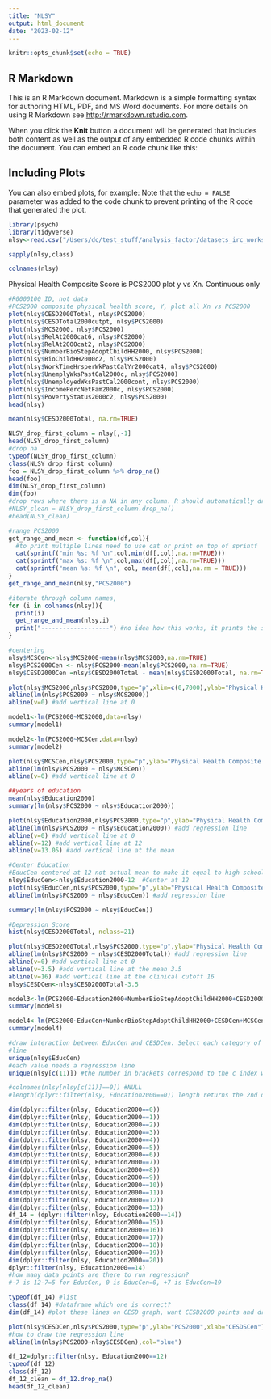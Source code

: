 ```yaml
---
title: "NLSY"
output: html_document
date: "2023-02-12"
---
```


```r
knitr::opts_chunk$set(echo = TRUE)
```


## R Markdown

This is an R Markdown document. Markdown is a simple formatting syntax for authoring HTML, PDF, and MS Word documents. For more details on using R Markdown see <http://rmarkdown.rstudio.com>.

When you click the **Knit** button a document will be generated that includes both content as well as the output of any embedded R code chunks within the document. You can embed an R code chunk like this:


## Including Plots

You can also embed plots, for example:
Note that the `echo = FALSE` parameter was added to the code chunk to prevent printing of the R code that generated the plot.
```r
library(psych)
library(tidyverse)
nlsy<-read.csv("/Users/dc/test_stuff/analysis_factor/datasets_irc_workshop/NLSY.csv")
```


```r
sapply(nlsy,class)
```

```r
colnames(nlsy)
```
Physical Health Composite Score  is PCS2000
plot y vs Xn. Continuous only
```r
#R0000100 ID, not data
#PCS2000 composite physical health score, Y, plot all Xn vs PCS2000
plot(nlsy$CESD2000Total, nlsy$PCS2000)
plot(nlsy$CESDTotal2000cutpt, nlsy$PCS2000)
plot(nlsy$MCS2000, nlsy$PCS2000)
plot(nlsy$RelAt2000cat6, nlsy$PCS2000)
plot(nlsy$RelAt2000cat2, nlsy$PCS2000)
plot(nlsy$NumberBioStepAdoptChildHH2000, nlsy$PCS2000)
plot(nlsy$BioChildHH2000c2, nlsy$PCS2000)
plot(nlsy$WorkTimeHrsperWkPastCalYr2000cat4, nlsy$PCS2000)
plot(nlsy$UnemplyWksPastCal2000c, nlsy$PCS2000)
plot(nlsy$UnemployedWksPastCal2000cont, nlsy$PCS2000)
plot(nlsy$IncomePercNetFam2000c, nlsy$PCS2000)
plot(nlsy$PovertyStatus2000c2, nlsy$PCS2000)
head(nlsy)
```
```r
mean(nlsy$CESD2000Total, na.rm=TRUE)
```
```r
NLSY_drop_first_column = nlsy[,-1]
head(NLSY_drop_first_column)
#drop na
typeof(NLSY_drop_first_column)
class(NLSY_drop_first_column)
foo = NLSY_drop_first_column %>% drop_na()
head(foo)
dim(NLSY_drop_first_column)
dim(foo)
#drop rows where there is a NA in any column. R should automatically drop these when doing regression? 
#NLSY_clean = NLSY_drop_first_column.drop_na()
#head(NLSY_clean)
```


```r
#range PCS2000
get_range_and_mean <- function(df,col){
  #to print multiple lines need to use cat or print on top of sprintf
  cat(sprintf("min %s: %f \n",col,min(df[,col],na.rm=TRUE)))
  cat(sprintf("max %s: %f \n",col,max(df[,col],na.rm=TRUE)))
  cat(sprintf("mean %s: %f \n", col, mean(df[,col],na.rm = TRUE)))
}
get_range_and_mean(nlsy,"PCS2000")

#iterate through column names, 
for (i in colnames(nlsy)){
  print(i)
  get_range_and_mean(nlsy,i)
  print("-------------------") #no idea how this works, it prints the string with quotes!!
}

#centering 
nlsy$MCSCen<-nlsy$MCS2000-mean(nlsy$MCS2000,na.rm=TRUE)
nlsy$PCS2000Cen <- nlsy$PCS2000-mean(nlsy$PCS2000,na.rm=TRUE)
nlsy$CESD2000Cen =nlsy$CESD2000Total - mean(nlsy$CESD2000Total, na.rm=TRUE) #3.5 mean depression score, above 16 is clinically depressed

```



```r
plot(nlsy$MCS2000,nlsy$PCS2000,type="p",xlim=c(0,7000),ylab="Physical Health Composite Score",xlab="Mental Health Composite Score NonCentered)") 
abline(lm(nlsy$PCS2000 ~ nlsy$MCS2000))
abline(v=0) #add vertical line at 0
```
```r
model1<-lm(PCS2000~MCS2000,data=nlsy)
summary(model1)
```

```r
model2<-lm(PCS2000~MCSCen,data=nlsy)
summary(model2)
```

```r
plot(nlsy$MCSCen,nlsy$PCS2000,type="p",ylab="Physical Health Composite Score",xlab="Mental Health Composite Score Centered") 
abline(lm(nlsy$PCS2000 ~ nlsy$MCSCen))
abline(v=0) #add vertical line at 0
```
```r
##years of education 
mean(nlsy$Education2000) 
summary(lm(nlsy$PCS2000 ~ nlsy$Education2000))
```
```r
plot(nlsy$Education2000,nlsy$PCS2000,type="p",ylab="Physical Health Composite Score",xlab="Years of Education")
abline(lm(nlsy$PCS2000 ~ nlsy$Education2000)) #add regression line
abline(v=0) #add vertical line at 0
abline(v=12) #add vertical line at 12
abline(v=13.05) #add vertical line at the mean

```


```r
#Center Education
#EducCen centered at 12 not actual mean to make it equal to high school graduate
nlsy$EducCen<-nlsy$Education2000-12  #Center at 12
plot(nlsy$EducCen,nlsy$PCS2000,type="p",ylab="Physical Health Composite Score",xlab="Years of Education")
abline(lm(nlsy$PCS2000 ~ nlsy$EducCen)) #add regression line
```

```r
summary(lm(nlsy$PCS2000 ~ nlsy$EducCen))
```




```r
#Depression Score
hist(nlsy$CESD2000Total, nclass=21)
```



```r
plot(nlsy$CESD2000Total,nlsy$PCS2000,type="p",ylab="Physical Health Composite Score",xlab="Depression Score 0-21 Center for Epi Study") 
abline(lm(nlsy$PCS2000 ~ nlsy$CESD2000Total)) #add regression line
abline(v=0) #add vertical line at 0
abline(v=3.5) #add vertical line at the mean 3.5
abline(v=16) #add vertical line at the clinical cutoff 16
nlsy$CESDCen<-nlsy$CESD2000Total-3.5 
```
```r
model3<-lm(PCS2000~Education2000+NumberBioStepAdoptChildHH2000+CESD2000Total+MCS2000,data=nlsy)
summary(model3)
```

```r
model4<-lm(PCS2000~EducCen+NumberBioStepAdoptChildHH2000+CESDCen+MCSCen,data=nlsy)
summary(model4)
```

```r
#draw interaction between EducCen and CESDCen. Select each category of EducCen and plot regression
#line
unique(nlsy$EducCen)
#each value needs a regression line
unique(nlsy[c(11)]) #the number in brackets correspond to the c index when we list columns

```
```r
#colnames(nlsy[nlsy[c(11)]==0]) #NULL
#length(dplyr::filter(nlsy, Education2000==0)) length returns the 2nd dimension. Such a lousy interface

dim(dplyr::filter(nlsy, Education2000==0))
dim(dplyr::filter(nlsy, Education2000==1))
dim(dplyr::filter(nlsy, Education2000==2))
dim(dplyr::filter(nlsy, Education2000==3))
dim(dplyr::filter(nlsy, Education2000==4))
dim(dplyr::filter(nlsy, Education2000==5))
dim(dplyr::filter(nlsy, Education2000==6))
dim(dplyr::filter(nlsy, Education2000==7))
dim(dplyr::filter(nlsy, Education2000==8))
dim(dplyr::filter(nlsy, Education2000==9))
dim(dplyr::filter(nlsy, Education2000==10))
dim(dplyr::filter(nlsy, Education2000==11))
dim(dplyr::filter(nlsy, Education2000==12))
dim(dplyr::filter(nlsy, Education2000==13))
df_14 = (dplyr::filter(nlsy, Education2000==14))
dim(dplyr::filter(nlsy, Education2000==15))
dim(dplyr::filter(nlsy, Education2000==16))
dim(dplyr::filter(nlsy, Education2000==17))
dim(dplyr::filter(nlsy, Education2000==18))
dim(dplyr::filter(nlsy, Education2000==19))
dim(dplyr::filter(nlsy, Education2000==20))
dplyr::filter(nlsy, Education2000==14)
#how many data points are there to run regression? 
#-7 is 12-7=5 for EducCen, 0 is EducCen=0, +7 is EducCen=19

typeof(df_14) #list
class(df_14) #dataframe which one is correct?
dim(df_14) #plot these lines on CESD graph, want CESD2000 points and draw regression line for these points


```
```r
plot(nlsy$CESDCen,nlsy$PCS2000,type="p",ylab="PCS2000",xlab="CESDSCen")
#how to draw the regression line
abline(lm(nlsy$PCS2000~nlsy$CESDCen),col="blue")
```
```r
df_12=dplyr::filter(nlsy, Education2000==12)
typeof(df_12)
class(df_12)
df_12_clean = df_12.drop_na()
head(df_12_clean)
```

